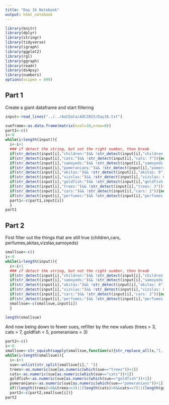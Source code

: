 ```yaml
---
title: "Day 16 Notebook"
output: html_notebook
---
```


```r
library(knitr)
library(dplyr)
library(stringr)
library(tidyverse)
library(igraph)
library(ggplot2)
library(rgl)
library(ggraph)
library(readr)
library(ds4psy)
library(numbers)
options(scipen = 999)
```


## Part 1
Create a giant dataframe and start filtering
```r
input<-read_lines("../../AoCData/AOC2015/Day16.txt")

sueframe<-as.data.frame(matrix(ncol=10,nrow=0))
part1<-c()
i<-0
while(i<length(input)){
  i<-i+1
  ### if detect the string, but not the right number, then break
  if(str_detect(input[i],"children:")&& !str_detect(input[i],"children: 3")){next}
  if(str_detect(input[i],"cats:")&& !str_detect(input[i],"cats: 7")){next}
  if(str_detect(input[i],"samoyeds:")&& !str_detect(input[i],"samoyeds: 3")){next}
  if(str_detect(input[i],"pomeranians:")&& !str_detect(input[i],"pomeranians: 3")){next}
  if(str_detect(input[i],"akitas:")&& !str_detect(input[i],"akitas: 0")){next}
  if(str_detect(input[i],"vizslas:")&& !str_detect(input[i],"vizslas: 0")){next}
  if(str_detect(input[i],"goldfish:")&& !str_detect(input[i],"goldfish: 5")){next}
  if(str_detect(input[i],"trees:")&& !str_detect(input[i],"trees: 3")){next}
  if(str_detect(input[i],"cars:")&& !str_detect(input[i],"cars: 2")){next}
  if(str_detect(input[i],"perfumes:")&& !str_detect(input[i],"perfumes: 1")){next}
  part1<-c(part1,input[i])
  }
part1

```
## Part 2
First filter out the things that are still true (children,cars, perfumes,akitas,vizslas,samoyeds)

```r
smallsue<-c()
i<-0
while(i<length(input)){
  i<-i+1
  ### if detect the string, but not the right number, then break
  if(str_detect(input[i],"children:")&& !str_detect(input[i],"children: 3")){next}
  if(str_detect(input[i],"samoyeds:")&& !str_detect(input[i],"samoyeds: 2")){next}
  if(str_detect(input[i],"akitas:")&& !str_detect(input[i],"akitas: 0")){next}
  if(str_detect(input[i],"vizslas:")&& !str_detect(input[i],"vizslas: 0")){next}
  if(str_detect(input[i],"cars:")&& !str_detect(input[i],"cars: 2")){next}
  if(str_detect(input[i],"perfumes:")&& !str_detect(input[i],"perfumes: 1")){next}
  smallsue<-c(smallsue,input[i])
  }

length(smallsue)

```
And now being down to fewer sues, refilter by the new values (trees > 3, cats > 7, goldfish < 5, pomeranians < 3)

```r
part2<-c()
i<-0
smallsue<-str_squish(sapply(smallsue,function(x){str_replace_all(x,"[,:]"," ")}))
while(i<length(smallsue)){
  i<-i+1
  sue<-unlist(str_split(smallsue[i]," "))
  trees<-as.numeric(sue[as.numeric(which(sue=="trees"))+1])
  cats<-as.numeric(sue[as.numeric(which(sue=="cats"))+1])
  goldfish<-as.numeric(sue[as.numeric(which(sue=="goldfish"))+1])
  pomeranians<-as.numeric(sue[as.numeric(which(sue=="pomeranians"))+1])
  if((length(trees)>0&&trees<=3)||(length(cats)>0&&cats<=7)||(length(goldfish)>0&&goldfish>=5)||(length(pomeranians)>0&&pomeranians>=3)){next}
  part2<-c(part2,smallsue[i])}
part2


```

